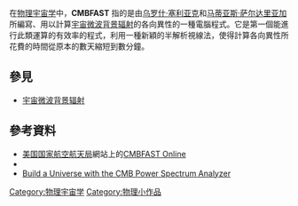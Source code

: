 {{noteTA|G1=物理學|G2=IT}}
在[[物理宇宙学|物理宇宙学]]中，'''CMBFAST''' 指的是由[[乌罗什·塞利亚克|乌罗什·塞利亚克]]和[[马蒂亚斯·萨尔达里亚加|马蒂亚斯·萨尔达里亚加]]所編寫、用以計算[[宇宙微波背景辐射|宇宙微波背景辐射]]的各向異性的一種電腦程式。它是第一個能進行此類運算的有效率的程式，利用一種新穎的半解析視線法，使得計算各向異性所花費的時間從原本的數天縮短到數分鐘。

==參見==
{{portal box|物理學|天文學}}
*[[宇宙微波背景辐射|宇宙微波背景辐射]]

== 參考資料 ==
*  [[美国国家航空航天局|美国国家航空航天局]]網站上的[http://lambda.gsfc.nasa.gov/toolbox/tb_cmbfast_ov.cfm CMBFAST Online]{{Wayback|url=http://lambda.gsfc.nasa.gov/toolbox/tb_cmbfast_ov.cfm |date=20160406121934 }} {{en icon}}
* {{Cite journal|title=A line-of-sight integration approach to cosmic microwave background anisotropies|author=U. Seljak and M. Zaldarriaga|journal=Astrophys. J.|doi=10.1086/177793|year=1996|volume=469|pages=437–444|arxiv=astro-ph/9603033|bibcode=1996ApJ...469..437S}}
* [http://lambda.gsfc.nasa.gov/education/cmb_plotter/ Build a Universe with the CMB Power Spectrum Analyzer]{{Wayback|url=http://lambda.gsfc.nasa.gov/education/cmb_plotter/ |date=20160501195728 }}{{en icon}}

{{physics-stub}}
{{天文小作品}}
{{CMB}}

[[Category:物理宇宙学|Category:物理宇宙学]]
[[Category:物理小作品|Category:物理小作品]]